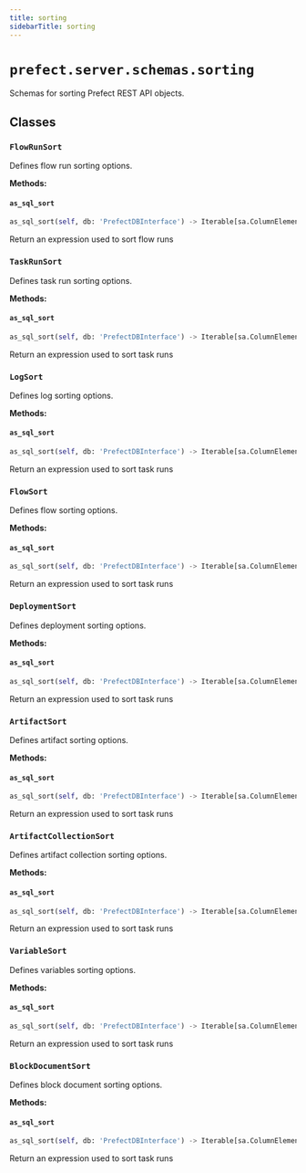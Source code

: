 ```yaml
---
title: sorting
sidebarTitle: sorting
---
```


# `prefect.server.schemas.sorting`



Schemas for sorting Prefect REST API objects.


## Classes

### `FlowRunSort` <sup><a href="https://github.com/prefecthq/prefect/blob/main/src/prefect/server/schemas/sorting.py#L21" target="_blank"><Icon icon="github" style="width: 14px; height: 14px;" /></a></sup>


Defines flow run sorting options.


**Methods:**

#### `as_sql_sort` <sup><a href="https://github.com/prefecthq/prefect/blob/main/src/prefect/server/schemas/sorting.py#L35" target="_blank"><Icon icon="github" style="width: 14px; height: 14px;" /></a></sup>

```python
as_sql_sort(self, db: 'PrefectDBInterface') -> Iterable[sa.ColumnElement[Any]]
```

Return an expression used to sort flow runs


### `TaskRunSort` <sup><a href="https://github.com/prefecthq/prefect/blob/main/src/prefect/server/schemas/sorting.py#L61" target="_blank"><Icon icon="github" style="width: 14px; height: 14px;" /></a></sup>


Defines task run sorting options.


**Methods:**

#### `as_sql_sort` <sup><a href="https://github.com/prefecthq/prefect/blob/main/src/prefect/server/schemas/sorting.py#L73" target="_blank"><Icon icon="github" style="width: 14px; height: 14px;" /></a></sup>

```python
as_sql_sort(self, db: 'PrefectDBInterface') -> Iterable[sa.ColumnElement[Any]]
```

Return an expression used to sort task runs


### `LogSort` <sup><a href="https://github.com/prefecthq/prefect/blob/main/src/prefect/server/schemas/sorting.py#L89" target="_blank"><Icon icon="github" style="width: 14px; height: 14px;" /></a></sup>


Defines log sorting options.


**Methods:**

#### `as_sql_sort` <sup><a href="https://github.com/prefecthq/prefect/blob/main/src/prefect/server/schemas/sorting.py#L96" target="_blank"><Icon icon="github" style="width: 14px; height: 14px;" /></a></sup>

```python
as_sql_sort(self, db: 'PrefectDBInterface') -> Iterable[sa.ColumnElement[Any]]
```

Return an expression used to sort task runs


### `FlowSort` <sup><a href="https://github.com/prefecthq/prefect/blob/main/src/prefect/server/schemas/sorting.py#L105" target="_blank"><Icon icon="github" style="width: 14px; height: 14px;" /></a></sup>


Defines flow sorting options.


**Methods:**

#### `as_sql_sort` <sup><a href="https://github.com/prefecthq/prefect/blob/main/src/prefect/server/schemas/sorting.py#L114" target="_blank"><Icon icon="github" style="width: 14px; height: 14px;" /></a></sup>

```python
as_sql_sort(self, db: 'PrefectDBInterface') -> Iterable[sa.ColumnElement[Any]]
```

Return an expression used to sort task runs


### `DeploymentSort` <sup><a href="https://github.com/prefecthq/prefect/blob/main/src/prefect/server/schemas/sorting.py#L125" target="_blank"><Icon icon="github" style="width: 14px; height: 14px;" /></a></sup>


Defines deployment sorting options.


**Methods:**

#### `as_sql_sort` <sup><a href="https://github.com/prefecthq/prefect/blob/main/src/prefect/server/schemas/sorting.py#L134" target="_blank"><Icon icon="github" style="width: 14px; height: 14px;" /></a></sup>

```python
as_sql_sort(self, db: 'PrefectDBInterface') -> Iterable[sa.ColumnElement[Any]]
```

Return an expression used to sort task runs


### `ArtifactSort` <sup><a href="https://github.com/prefecthq/prefect/blob/main/src/prefect/server/schemas/sorting.py#L145" target="_blank"><Icon icon="github" style="width: 14px; height: 14px;" /></a></sup>


Defines artifact sorting options.


**Methods:**

#### `as_sql_sort` <sup><a href="https://github.com/prefecthq/prefect/blob/main/src/prefect/server/schemas/sorting.py#L155" target="_blank"><Icon icon="github" style="width: 14px; height: 14px;" /></a></sup>

```python
as_sql_sort(self, db: 'PrefectDBInterface') -> Iterable[sa.ColumnElement[Any]]
```

Return an expression used to sort task runs


### `ArtifactCollectionSort` <sup><a href="https://github.com/prefecthq/prefect/blob/main/src/prefect/server/schemas/sorting.py#L167" target="_blank"><Icon icon="github" style="width: 14px; height: 14px;" /></a></sup>


Defines artifact collection sorting options.


**Methods:**

#### `as_sql_sort` <sup><a href="https://github.com/prefecthq/prefect/blob/main/src/prefect/server/schemas/sorting.py#L177" target="_blank"><Icon icon="github" style="width: 14px; height: 14px;" /></a></sup>

```python
as_sql_sort(self, db: 'PrefectDBInterface') -> Iterable[sa.ColumnElement[Any]]
```

Return an expression used to sort task runs


### `VariableSort` <sup><a href="https://github.com/prefecthq/prefect/blob/main/src/prefect/server/schemas/sorting.py#L189" target="_blank"><Icon icon="github" style="width: 14px; height: 14px;" /></a></sup>


Defines variables sorting options.


**Methods:**

#### `as_sql_sort` <sup><a href="https://github.com/prefecthq/prefect/blob/main/src/prefect/server/schemas/sorting.py#L198" target="_blank"><Icon icon="github" style="width: 14px; height: 14px;" /></a></sup>

```python
as_sql_sort(self, db: 'PrefectDBInterface') -> Iterable[sa.ColumnElement[Any]]
```

Return an expression used to sort task runs


### `BlockDocumentSort` <sup><a href="https://github.com/prefecthq/prefect/blob/main/src/prefect/server/schemas/sorting.py#L209" target="_blank"><Icon icon="github" style="width: 14px; height: 14px;" /></a></sup>


Defines block document sorting options.


**Methods:**

#### `as_sql_sort` <sup><a href="https://github.com/prefecthq/prefect/blob/main/src/prefect/server/schemas/sorting.py#L217" target="_blank"><Icon icon="github" style="width: 14px; height: 14px;" /></a></sup>

```python
as_sql_sort(self, db: 'PrefectDBInterface') -> Iterable[sa.ColumnElement[Any]]
```

Return an expression used to sort task runs

